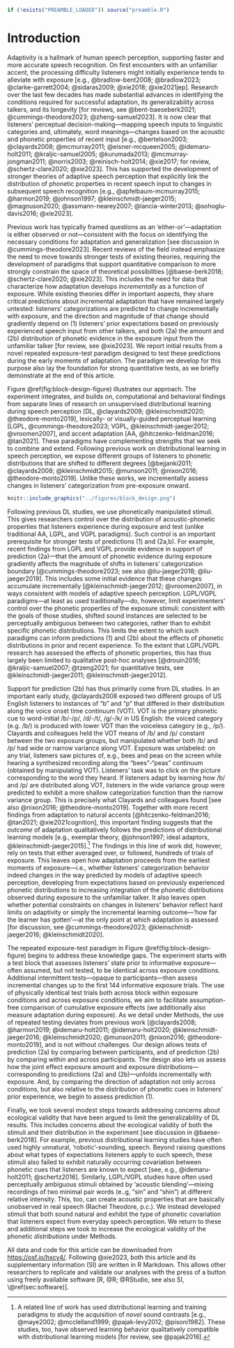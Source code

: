 ```r
if (!exists("PREAMBLE_LOADED")) source("preamble.R")
```

# Introduction
Adaptivity is a hallmark of human speech perception, supporting faster and more accurate speech recognition. On first encounters with an unfamiliar accent, the processing difficulty listeners might initially experience tends to alleviate with exposure [e.g., @bradlow-bent2008; @bradlow2023; @clarke-garrett2004; @sidaras2009; @xie2018; @xie2021jep]. Research over the last few decades has made substantial advances in identifying the conditions required for successful adaptation, its generalizability across talkers, and its longevity [for reviews, see @bent-baeseberk2021; @cummings-theodore2023; @zheng-samuel2023]. It is now clear that listeners' perceptual decision-making---mapping speech inputs to linguistic categories and, ultimately, word meanings---changes based on the acoustic and phonetic properties of recent input [e.g., @bertelson2003; @clayards2008; @mcmurray2011; @eisner-mcqueen2005; @idemaru-holt2011; @kraljic-samuel2005; @kurumada2013; @mcmurray-jongman2011; @norris2003; @reinisch-holt2014; @xie2017; for review, @schertz-clare2020; @xie2023]. This has supported the development of stronger theories of adaptive speech perception that explicitly link the distribution of phonetic properties in recent speech input to changes in subsequent speech recognition [e.g., @apfelbaum-mcmurray2015; @harmon2019; @johnson1997; @kleinschmidt-jaeger2015; @magnuson2020; @assmann-nearey2007; @lancia-winter2013; @sohoglu-davis2016; @xie2023]. 

Previous work has typically framed questions as an 'either-or'---adaptation is either observed or not---consistent with the focus on identifying the necessary conditions for adaptation and generalization [see discussion in @cummings-theodore2023]. Recent reviews of the field instead emphasize the need to move towards stronger tests of existing theories, requiring the development of paradigms that support quantitative comparison to more strongly constrain the space of theoretical possibilities [@baese-berk2018; @schertz-clare2020; @xie2023]. This includes the need for data that characterize how adaptation develops *incrementally* as a function of exposure. While existing theories differ in important aspects, they share critical predictions about incremental adaptation that have remained largely untested: listeners' categorizations are predicted to change incrementally with exposure, and the direction and magnitude of that change should gradiently depend on (1) listeners' prior expectations based on previously experienced speech input from other talkers, and both (2a) the amount and (2b) distribution of phonetic evidence in the exposure input from the unfamiliar talker [for review, see @xie2023]. We report initial results from a novel repeated exposure-test paradigm designed to test these predictions during the early moments of adaptation. The paradigm we develop for this purpose also lay the foundation for strong quantitative tests, as we briefly demonstrate at the end of this article. <!-- TO DO: revisit later to see whether we would like to keep this sentence -->

Figure \@ref(fig:block-design-figure) illustrates our approach. The experiment integrates, and builds on, computational and behavioral findings from separate lines of research on unsupervised distributional learning during speech perception [DL, @clayards2008; @kleinschmidt2020; @theodore-monto2019], lexically- or visually-guided perceptual learning [LGPL, @cummings-theodore2023; VGPL, @kleinschmidt-jaeger2012; @vroomen2007], and accent adaptation [AA, @hitczenko-feldman2016; @tan2021]. These paradigms have complementing strengths that we seek to combine and extend. <!-- TO DO: consider briefly elaborating here? -->  Following previous work on distributional learning in speech perception, we expose different groups of listeners to phonetic distributions that are shifted to different degrees [@bejjanki2011; @clayards2008; @kleinschmidt2015; @munson2011; @nixon2016; @theodore-monto2019]. Unlike these works, we incrementally assess changes in listeners' categorization from pre-exposure onward.

```r
knitr::include_graphics("../figures/block_design.png")
```

Following previous DL studies, we use phonetically manipulated stimuli. This gives researchers control over the distribution of acoustic-phonetic properties that listeners experience during exposure and test (unlike traditional AA, LGPL, and VGPL paradigms). Such control is an important prerequisite for stronger tests of predictions (1) and (2a,b). For example, recent findings from LGPL and VGPL provide evidence in support of prediction (2a)---that the amount of phonetic evidence during exposure gradiently affects the magnitude of shifts in listeners' categorization boundary [@cummings-theodore2023; see also @liu-jaeger2018; @liu-jaeger2019]. This includes some initial evidence that these changes accumulate incrementally [@kleinschmidt-jaeger2012; @vroomen2007], in ways consistent with models of adaptive speech perception. LGPL/VGPL paradigms---at least as used traditionally---do, however, limit experimenters' control over the phonetic properties of the exposure stimuli: consistent with the goals of those studies, shifted sound instances are selected to be perceptually ambiguous between two categories, rather than to exhibit specific phonetic distributions. This limits the extent to which such paradigms can inform predictions (1) and (2b) about the effects of phonetic distributions in prior and recent experience. To the extent that LGPL/VGPL research has assessed the effects of phonetic properties, this has thus largely been limited to qualitative post-hoc analyses [@drouin2016; @kraljic-samuel2007; @tzeng2021; for quantitative tests, see @kleinschmidt-jaeger2011; @kleinschmidt-jaeger2012]. 

Support for prediction (2b) has thus primarily come from DL studies. In an important early study, @clayards2008 exposed two different groups of US English listeners to instances of "b" and "p" that differed in their distribution along the voice onset time continuum (VOT). VOT is the primary phonetic cue to word-initial /b/-/p/, /d/-/t/, /g/-/k/ in US English: the voiced category (e.g. /b/) is produced with lower VOT than the voiceless category (e.g., /p/). Clayards and colleagues held the VOT means of /b/ and /p/ constant between the two exposure groups, but manipulated whether both /b/ and /p/ had wide or narrow variance along VOT. Exposure was unlabeled: on any trial, listeners saw pictures of, e.g., bees and peas on the screen while hearing a synthesized recording along the "bees"-"peas" continuum (obtained by manipulating VOT). Listeners' task was to click on the picture corresponding to the word they heard. If listeners adapt by learning how /b/ and /p/ are distributed along VOT, listeners in the wide variance group were predicted to exhibit a more shallow categorization function than the narrow variance group. This is precisely what Clayards and colleagues found [see also @nixon2016; @theodore-monto2019]. Together with more recent findings from adaptation to natural accents [@hitczenko-feldman2016; @tan2021; @xie2021cognition], this important finding suggests that the *outcome* of adaptation qualitatively follows the predictions of distributional learning models [e.g., exemplar theory, @johnson1997; ideal adaptors, @kleinschmidt-jaeger2015].^[A related line of work has used distributional learning and training paradigms to study the acquisition of *novel* sound contrasts [e.g., @maye2002; @mcclelland1999; @pajak-levy2012; @pisoni1982]. These studies, too, have observed learning behavior qualitatively compatible with distributional learning models [for review, see @pajak2016].] The findings in this line of work did, however, rely on tests that either averaged over, or followed, hundreds of trials of exposure. This leaves open how adaptation proceeds from the earliest moments of exposure---i.e., whether listeners' categorization behavior indeed changes in the way predicted by models of adaptive speech perception, developing from expectations based on previously experienced phonetic distributions to increasing integration of the phonetic distributions observed during exposure to the unfamiliar talker. It also leaves open whether potential constraints on changes in listeners' behavior reflect hard limits on adaptivity or simply the incremental learning outcome---'how far the learner has gotten'---at the only point at which adaptation is assessed [for discussion, see @cummings-theodore2023; @kleinschmidt-jaeger2016; @kleinschmidt2020].

The repeated exposure-test paradigm in Figure \@ref(fig:block-design-figure) begins to address these knowledge gaps. The experiment starts with a test block that assesses listeners' state prior to informative exposure---often assumed, but not tested, to be identical across exposure conditions. Additional intermittent tests---opaque to participants---then assess incremental changes up to the first 144 informative exposure trials. The use of physically identical test trials both across block within exposure conditions and across exposure conditions, we aim to facilitate assumption-free comparison of cumulative exposure effects (we additionally also measure adaptation during exposure). As we detail under Methods, the use of repeated testing deviates from previous work [@clayards2008; @harmon2019; @idemaru-holt2011; @idemaru-holt2020; @kleinschmidt-jaeger2016; @kleinschmidt2020; @munson2011; @nixon2016; @theodore-monto2019], and is not without challenges. Our design allows tests of prediction (2a) by comparing between participants, and of prediction (2b) by comparing within and across participants. The design also lets us assess how the joint effect exposure amount and exposure distributions---corresponding to predictions (2a) and (2b)---unfolds incrementally with exposure. And, by comparing the direction of adaptation not only across conditions, but also relative to the distribution of phonetic cues in listeners' prior experience, we begin to assess prediction (1). 

Finally, we took several modest steps towards addressing concerns about ecological validity that have been argued to limit the generalizability of DL results. This includes concerns about the ecological validity of both the stimuli and their distribution in the experiment [see discussion in @baese-berk2018]. For example, previous distributional learning studies have often used highly unnatural, 'robotic'-sounding, speech. Beyond raising questions about what types of expectations listeners apply to such speech, these stimuli also failed to exhibit naturally occurring covariation between phonetic cues that listeners are known to expect [see, e.g., @idemaru-holt2011; @schertz2016]. Similarly, LGPL/VGPL studies have often used perceptually ambiguous stimuli obtained by 'acoustic blending'---mixing recordings of two minimal pair words (e..g, "sin" and "shin") at different relative intensity. This, too, can create acoustic properties that are basically unobserved in real speech (Rachel Theodore, p.c.).  We instead developed stimuli that both sound natural and exhibit the type of phonetic covariation that listeners expect from everyday speech perception. We return to these and additional steps we took to increase the ecological validity of the phonetic *distributions* under Methods.

All data and code for this article can be downloaded from [https://osf.io/hxcy4/](OSF). Following @xie2023, both this article and its supplementary information (SI) are written in R Markdown. This allows other researchers to replicate and validate our analyses with the press of a button using freely available software [R, @R; @RStudio, see also SI, \@ref(sec:software)]. 
